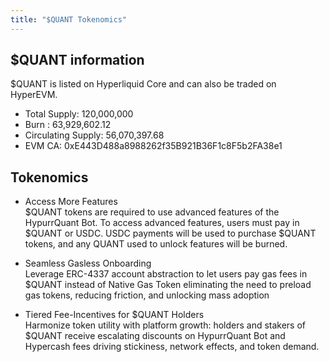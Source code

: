 ```yaml
---
title: "$QUANT Tokenomics"
---
```


## $QUANT information
$QUANT is listed on Hyperliquid Core and can also be traded on HyperEVM.  
- Total Supply: 120,000,000 
- Burn : 63,929,602.12
- Circulating Supply: 56,070,397.68
- EVM CA: 0xE443D488a8988262f35B921B36F1c8F5b2FA38e1

## Tokenomics

- Access More Features   
\$QUANT tokens are required to use advanced features of the HypurrQuant Bot. 
To access advanced features, users must pay in \$QUANT or USDC. 
USDC payments will be used to purchase \$QUANT tokens, and any QUANT used to unlock features will be burned.

- Seamless Gasless Onboarding  
Leverage ERC-4337 account abstraction to let users pay gas fees in $QUANT
instead of Native Gas Token eliminating the need to preload gas tokens,
reducing friction, and unlocking mass adoption

- Tiered Fee-Incentives for \$QUANT Holders  
Harmonize token utility with platform growth: holders and stakers of \$QUANT receive
escalating discounts on HypurrQuant Bot and Hypercash fees driving stickiness,
network effects, and token demand.
